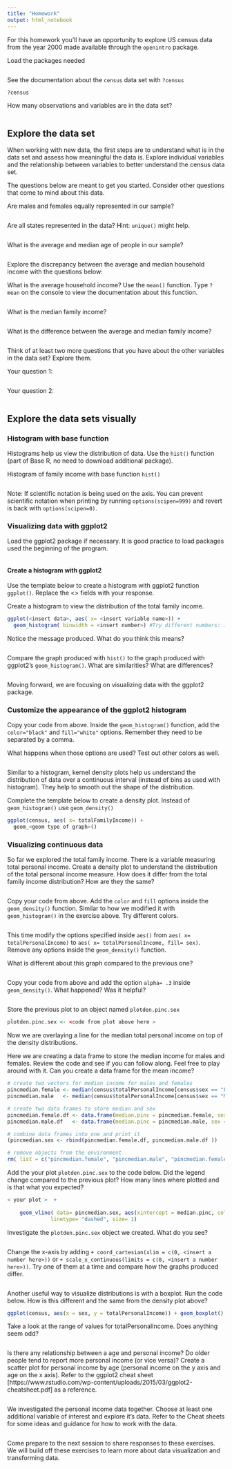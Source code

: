 ---
title: "Homework"
output: html_notebook
---

For this homework you'll have an opportunity to explore US census data from the year 2000 made available through the `openintro` package.

Load the packages needed
```{r}

```

See the documentation about the `census` data set with `?census`
```{r}
?census
```

How many observations and variables are in the data set?
```{r}

```

## Explore the data set

When working with new data, the first steps are to understand what is in the data set and assess how meaningful the data is. Explore individual variables and the relationship between variables to better understand the census data set.  

The questions below are meant to get you started. Consider other questions that come to mind about this data. 


Are males and females equally represented in our sample? 
```{r}

```

Are all states represented in the data? Hint: `unique()` might help. 
```{r}

```

What is the average and median age of people in our sample?
```{r}

```

Explore the discrepancy between the average and median household income with the questions below:

What is the average household income? Use the `mean()` function. Type `?mean` on the console to view the documentation about this function. 
```{r}

```


What is the median family income?
```{r}

```

What is the difference between the average and median family income?
```{r}

```

Think of at least two more questions that you have about the other variables in the data set? Explore them.

Your question 1:
```{r}

```

Your question 2:
```{r}

```



## Explore the data sets visually

### Histogram with base function
Histograms help us view the distribution of data. Use the `hist()` function (part of Base R, no need to download additional package).

Histogram of family income with base function `hist()`
```{r}


```

Note: If scientific notation is being used on the axis. You can prevent scientific notation when printing by running `options(scipen=999)` and revert is back with `options(scipen=0)`.


### Visualizing data with ggplot2
Load the ggplot2 package if necessary. It is good practice to load packages used the beginning of the program. 
```{r}


```


#### Create a histogram with ggplot2
Use the template below to create a histogram with ggplot2 function `ggplot()`. Replace the <> fields with your response. 

Create a histogram to view the distribution of the total family income. 
```{r}
ggplot(<insert data>, aes( x= <insert variable name>)) +
  geom_histogram( binwidth = <insert number>) #Try different numbers: 100 or 1000 or 10,000
```

  

Notice the message produced. What do you think this means? 
```{r}


```


Compare the graph produced with `hist()` to the graph produced with ggplot2's `geom_histogram()`. What are similarities? What are differences? 
```{r}

```


Moving forward, we are focusing on visualizing data with the ggplot2 package. 


### Customize the appearance of the ggplot2 histogram

Copy your code from above. Inside the `geom_histogram()` function, add the `color="black"` and `fill="white"` options. Remember they need to be separated by a comma. 

What happens when those options are used? Test out other colors as well. 

```{r}


```


Similar to a histogram, kernel density plots help us understand the distribution of data over a continuous interval (instead of bins as used with histogram). They help to smooth out the shape of the distribution.  

Complete the template below to create a density plot. Instead of `geom_histogram()` use `geom_density()`
```{r}
ggplot(census, aes( x= totalFamilyIncome)) +
  geom_<geom type of graph>()
```



### Visualizing continuous data

So far we explored the total family income. There is a variable measuring total personal income. Create a density plot to understand the distribution of the total personal income measure. How does it differ from the total family income distribution? How are they the same?

```{r}

```

Copy your code from above. Add the `color` and `fill` options inside the `geom_density()` function. Similar to how we modified it with `geom_histogram()` in the exercise above. Try different colors. 

```{r}


```

This time modify the options specified inside `aes()` from `aes( x= totalPersonalIncome)` to `aes( x= totalPersonalIncome, fill= sex)`. Remove any options inside the `geom_density()` function. 

What is different about this graph compared to the previous one?

```{r}

```

Copy your code from above and add the option `alpha= .3` inside  `geom_density()`. What happened? Was it helpful?

```{r}

```

Store the previous plot to an object named `plotden.pinc.sex`
```{r}
plotden.pinc.sex <- <code from plot above here >
```


Now we are overlaying a line for the median total personal income on top of the density distributions. 

Here we are creating a data frame to store the median income for males and females. Review the code and see if you can follow along. Feel free to play around with it. Can you create a data frame for the mean income? 
```{r}
# create two vectors for median income for males and females
pincmedian.female <- median(census$totalPersonalIncome[census$sex == "Female"], na.rm = TRUE)
pincmedian.male   <- median(census$totalPersonalIncome[census$sex == "Male"], na.rm = TRUE)

# create two data frames to store median and sex
pincmedian.female.df <- data.frame(median.pinc = pincmedian.female, sex = "Female")
pincmedian.male.df   <- data.frame(median.pinc = pincmedian.male, sex = "Male")

# combine data frames into one and print it
(pincmedian.sex <- rbind(pincmedian.female.df, pincmedian.male.df ))

# remove objects from the environment 
rm( list = c("pincmedian.female", "pincmedian.male", "pincmedian.female.df", "pincmedian.male.df" ))

```


Add the your plot `plotden.pinc.sex` to the code below. 
Did the legend change compared to the previous plot? How many lines where plotted and is that what you expected?
```{r} 
< your plot >  +
  
    geom_vline( data= pincmedian.sex, aes(xintercept = median.pinc, color= sex),
              linetype= "dashed", size= 1)
```


Investigate the `plotden.pinc.sex` object we created. What do you see?
```{r}

```



Change the x-axis  by adding  `+ coord_cartesian(xlim = c(0, <insert a number here>))` or  `+ scale_x_continuous(limits = c(0, <insert a number here>))`. Try one of them at a time and compare how the graphs produced differ. 
```{r}

  
```

Another useful way to visualize distributions is with a boxplot. Run the code below. How is this different and the same from the density plot above? 

```{r}
ggplot(census, aes(x = sex, y = totalPersonalIncome)) + geom_boxplot()
```


Take a look at the range of values for totalPersonalIncome. Does anything seem odd?
```{r}


```

Is there any relationship between a age and personal income? Do older people tend to report more personal income (or vice versa)? Create a scatter plot for personal income by age (personal income on the y axis and age on the x axis). Refer to the ggplot2 cheat sheet [https://www.rstudio.com/wp-content/uploads/2015/03/ggplot2-cheatsheet.pdf] as a reference. 
```{r}


```


We investigated the personal income data together. Choose at least one additional variable of interest and explore it's data. Refer to the Cheat sheets for some ideas and guidance for how to work with the data. 

```{r}

```


Come prepare to the next session to share responses to these exercises. We will build off these exercises to learn more about data visualization and transforming data. 

